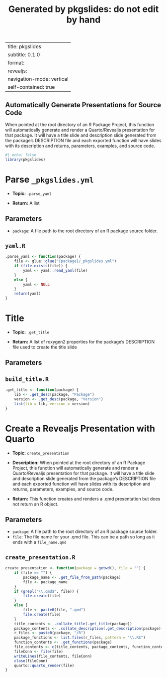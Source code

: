 % Generated by pkgslides: do not edit by hand
---
title: pkgslides
subtitle: 0.1.0
format:
  revealjs:
    navigation-mode: vertical
    self-contained: true
---

## Automatically Generate Presentations for Source Code

::: {.r-fit-text}

When pointed at the root directory of an R Package Project, this 
  function will automatically generate and render a Quarto/Revealjs 
  presentation for that package. It will have a title slide and description 
  slide generated from the package's DESCRIPTION file and each exported 
  function will have slides with its description and returns, parameters, 
  examples, and source code.

:::

```r
#| echo: false
library(pkgslides)
```

# Parse `_pkgslides.yml`

::: {.r-fit-text}

- **Topic:** `.parse_yaml`

- **Return:** A list

:::


## Parameters

::: {.r-fit-text}

- `package`: A file path to the root directory of an R package source
folder.

:::


## `yaml.R`

::: {.r-fit-text}

```.r
.parse_yaml <- function(package) {
    file <- glue::glue("{package}/_pkgslides.yml")
    if (file.exists(file)) {
        yaml <- yaml::read_yaml(file)
    }
    else {
        yaml <- NULL
    }
    return(yaml)
}
```

:::

# Title

::: {.r-fit-text}

- **Topic:** `.get_title`

- **Return:** A list of roxygen2 properties for the package's DESCRIPTION file used
  to create the title slide

:::


## Parameters

::: {.r-fit-text}



:::


## `build_title.R`

::: {.r-fit-text}

```.r
.get_title <- function(package) {
    lib <- .get_desc(package, "Package")
    version <- .get_desc(package, "Version")
    list(lib = lib, version = version)
}
```

:::

# Create a Revealjs Presentation with Quarto

::: {.r-fit-text}

- **Topic:** `create_presentation`

- **Description:** When pointed at the root directory of an R Package Project, this
  function will automatically generate and render a Quarto/Revealjs
  presentation for that package. It will have a title slide and description
  slide generated from the package's DESCRIPTION file and each exported
  function will have slides with its description and returns, parameters,
  examples, and source code.

- **Return:** This function creates and renders a .qmd presentation but does not
  return an R object.

:::


## Parameters

::: {.r-fit-text}

- `package`: A file path to the root directory of an R package source
folder.
- `file`: The file name for your .qmd file. This can be a path so long as
it ends with a `file_name.qmd`

:::


## `create_presentation.R`

::: {.r-fit-text}

```.r
create_presentation <- function(package = getwd(), file = "") {
    if (file == "") {
        package_name <- .get_file_from_path(package)
        file <- package_name
    }
    if (grepl("\\.qmd$", file)) {
        file.create(file)
    }
    else {
        file <- paste0(file, ".qmd")
        file.create(file)
    }
    title_contents <- .collate_title(.get_title(package))
    package_contents <- .collate_description(.get_description(package))
    r_files <- paste0(package, "/R")
    package_functions <- list.files(r_files, pattern = "\\.R$")
    function_contents <- .get_functions(package)
    file_contents <- c(title_contents, package_contents, function_contents)
    fileConn <- file(file)
    writeLines(file_contents, fileConn)
    close(fileConn)
    quarto::quarto_render(file)
}
```

:::
